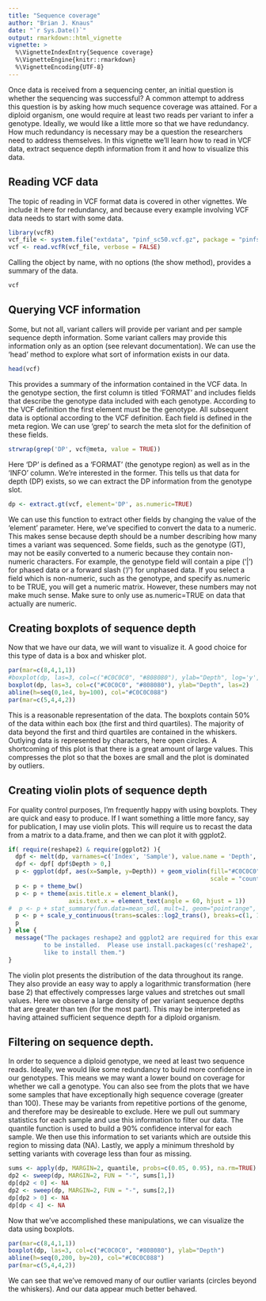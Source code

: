 ```yaml
---
title: "Sequence coverage"
author: "Brian J. Knaus"
date: "`r Sys.Date()`"
output: rmarkdown::html_vignette
vignette: >
  %\VignetteIndexEntry{Sequence coverage}
  %\VignetteEngine{knitr::rmarkdown}
  %\VignetteEncoding{UTF-8}
---
```



Once data is received from a sequencing center, an initial question is whether the sequencing was successful?
A common attempt to address this question is by asking how much sequence coverage was attained.
For a diploid organism, one would require at least two reads per variant to infer a genotype.
Ideally, we would like a little more so that we have redundancy.
How much redundancy is necessary may be a question the researchers need to address themselves.
In this vignette we'll learn how to read in VCF data, extract sequence depth information from it and how to visualize this data.


## Reading VCF data


The topic of reading in VCF format data is covered in other vignettes.
We include it here for redundancy, and because every example involving VCF data needs to start with some data.


```r
library(vcfR)
vcf_file <- system.file("extdata", "pinf_sc50.vcf.gz", package = "pinfsc50")
vcf <- read.vcfR(vcf_file, verbose = FALSE)
```


Calling the object by name, with no options (the show method), provides a summary of the data.


```r
vcf
```


## Querying VCF information


Some, but not all, variant callers will provide per variant and per sample sequence depth information.
Some variant callers may provide this information only as an option (see relevant documentation).
We can use the 'head' method to explore what sort of information exists in our data.


```r
head(vcf)
```


This provides a summary of the information contained in the VCF data.
In the genotype section, the first column  is titled 'FORMAT' and includes fields that describe the genotype data included with each genotype.
According to the VCF definition the first element must be the genotype.
All subsequent data is optional according to the VCF definition.
Each field is defined in the meta region.
We can use 'grep' to search the meta slot for the definition of these fields.


```r
strwrap(grep('DP', vcf@meta, value = TRUE))
```


Here 'DP' is defined as a 'FORMAT' (the genotype region) as well as in the 'INFO' column.
We're interested in the former.
This tells us that data for depth (DP) exists, so we can extract the DP information from the genotype slot.


```r
dp <- extract.gt(vcf, element='DP', as.numeric=TRUE)
```


We can use this function to extract other fields by changing the value of the 'element' parameter.
Here, we've specified to convert the data to a numeric.
This makes sense because depth should be a number describing how many times a variant was sequenced.
Some fields, such as the genotype (GT), may not be easily converted to a numeric because they contain non-numeric characters.
For example, the genotype field will contain a pipe ('|') for phased data or a forward slash ('/') for unphased data.
If you select a field which is non-numeric, such as the genotype, and specify as.numeric to be TRUE, you will get a numeric matrix.
However, these numbers may not make much sense.
Make sure to only use as.numeric=TRUE on data that actually are numeric.


## Creating boxplots of sequence depth


Now that we have our data, we will want to visualize it.
A good choice for this type of data is a box and whisker plot.


```r
par(mar=c(8,4,1,1))
#boxplot(dp, las=3, col=c("#C0C0C0", "#808080"), ylab="Depth", log='y', las=2)
boxplot(dp, las=3, col=c("#C0C0C0", "#808080"), ylab="Depth", las=2)
abline(h=seq(0,1e4, by=100), col="#C0C0C088")
par(mar=c(5,4,4,2))
```


This is a reasonable representation of the data.
The boxplots contain 50% of the data within each box (the first and third quartiles).
The majority of data beyond the first and third quartiles are contained in the whiskers.
Outlying data is represented by characters, here open circles.
A shortcoming of this plot is that there is a great amount of large values.
This compresses the plot so that the boxes are small and the plot is dominated by outliers.


## Creating violin plots of sequence depth


For quality control purposes, I'm frequently happy with using boxplots.
They are quick and easy to produce.
If I want something a little more fancy, say for publication, I may use violin plots.
This will require us to recast the data from a matrix to a data.frame, and then we can plot it with ggplot2.


```r

if( require(reshape2) & require(ggplot2) ){
  dpf <- melt(dp, varnames=c('Index', 'Sample'), value.name = 'Depth', na.rm=TRUE)
  dpf <- dpf[ dpf$Depth > 0,]
  p <- ggplot(dpf, aes(x=Sample, y=Depth)) + geom_violin(fill="#C0C0C0", adjust=1.0,
                                                         scale = "count", trim=TRUE)
  p <- p + theme_bw()
  p <- p + theme(axis.title.x = element_blank(), 
                 axis.text.x = element_text(angle = 60, hjust = 1))
#  p <- p + stat_summary(fun.data=mean_sdl, mult=1, geom="pointrange", color="black")
  p <- p + scale_y_continuous(trans=scales::log2_trans(), breaks=c(1, 10, 100, 800))
  p
} else {
  message("The packages reshape2 and ggplot2 are required for this example but do not appear
          to be installed.  Please use install.packages(c('reshape2', 'ggplot2', 'scales')) if you would
          like to install them.")
}

```


The violin plot presents the distribution of the data throughout its range.
They also provide an easy way to apply a logarithmic transformation (here base 2) that effectively compresses large values and stretches out small values.
Here we observe a large density of per variant sequence depths that are greater than ten (for the most part).
This may be interpreted as having attained sufficient sequence depth for a diploid organism.


## Filtering on sequence depth.




In order to sequence a diploid genotype, we need at least two sequence reads.
Ideally, we would like some redundancy to build more confidence in our genotypes.
This means we may want a lower bound on coverage for whether we call a genotype.
You can also see from the plots that we have some samples that have exceptionally high sequence coverage (greater than 100).
These may be variants from repetitive portions of the genome, and therefore may be desireable to exclude.
Here we pull out summary statistics for each sample and use this information to filter our data.
The quantile function is used to build a 90% confidence interval for each sample.
We then use this information to set variants which are outside this region to missing data (NA).
Lastly, we apply a minimum threshold by setting variants with coverage less than four as missing.


```r
sums <- apply(dp, MARGIN=2, quantile, probs=c(0.05, 0.95), na.rm=TRUE)
dp2 <- sweep(dp, MARGIN=2, FUN = "-", sums[1,])
dp[dp2 < 0] <- NA
dp2 <- sweep(dp, MARGIN=2, FUN = "-", sums[2,])
dp[dp2 > 0] <- NA
dp[dp < 4] <- NA
```


Now that we've accomplished these manipulations, we can visualize the data using boxplots.



```r
par(mar=c(8,4,1,1))
boxplot(dp, las=3, col=c("#C0C0C0", "#808080"), ylab="Depth")
abline(h=seq(0,200, by=20), col="#C0C0C088")
par(mar=c(5,4,4,2))
```


We can see that we've removed many of our outlier variants (circles beyond the whiskers).
And our data appear much better behaved.

